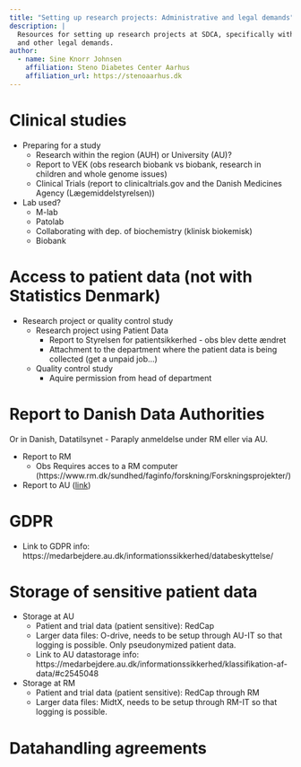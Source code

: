 ```yaml
---
title: "Setting up research projects: Administrative and legal demands"
description: |
  Resources for setting up research projects at SDCA, specifically with administrative
  and other legal demands.
author:
  - name: Sine Knorr Johnsen
    affiliation: Steno Diabetes Center Aarhus
    affiliation_url: https://stenoaarhus.dk
---
```


# Clinical studies

* Preparing for a study
    * Research within the region (AUH) or University (AU)?
    * Report to VEK (obs research biobank vs biobank, research in children and whole genome issues)
    * Clinical Trials (report to clinicaltrials.gov and the Danish Medicines Agency (Lægemiddelstyrelsen))
        
* Lab used?
    * M-lab
    * Patolab
    * Collaborating with dep. of biochemistry (klinisk biokemisk)
    * Biobank
 
# Access to patient data (not with Statistics Denmark)

* Research project or quality control study
    * Research project using Patient Data
        * Report to Styrelsen for patientsikkerhed - obs blev dette ændret
        * Attachment to the department where the patient data is being collected (get a unpaid job...)
     
    * Quality control study
        * Aquire permission from head of department

# Report to Danish Data Authorities 

Or in Danish, Datatilsynet - Paraply anmeldelse under RM eller via AU.

* Report to RM
    * Obs Requires acces to a RM computer (https://www.rm.dk/sundhed/faginfo/forskning/Forskningsprojekter/)
* Report to AU ([link](https://medarbejdere.au.dk/informationssikkerhed/databeskyttelse/saerligt-om-forskning/anmeldelsesskema-dataansvarlig/))

# GDPR

* Link to GDPR info: https://medarbejdere.au.dk/informationssikkerhed/databeskyttelse/
 
# Storage of sensitive patient data

* Storage at AU
    * Patient and trial data (patient sensitive): RedCap
    * Larger data files: O-drive, needs to be setup through AU-IT so that logging is possible. Only pseudonymized patient data.
    * Link to AU datastorage info: https://medarbejdere.au.dk/informationssikkerhed/klassifikation-af-data/#c2545048
* Storage at RM
    * Patient and trial data (patient sensitive): RedCap through RM
    * Larger data files: MidtX, needs to be setup through RM-IT so that logging is possible.  

# Datahandling agreements

<!-- COMMENT: We could redesign this into something more of a like a narrative: -->
<!-- "researcher comes in, what do the do first? After that? And next steps, etc. -->
